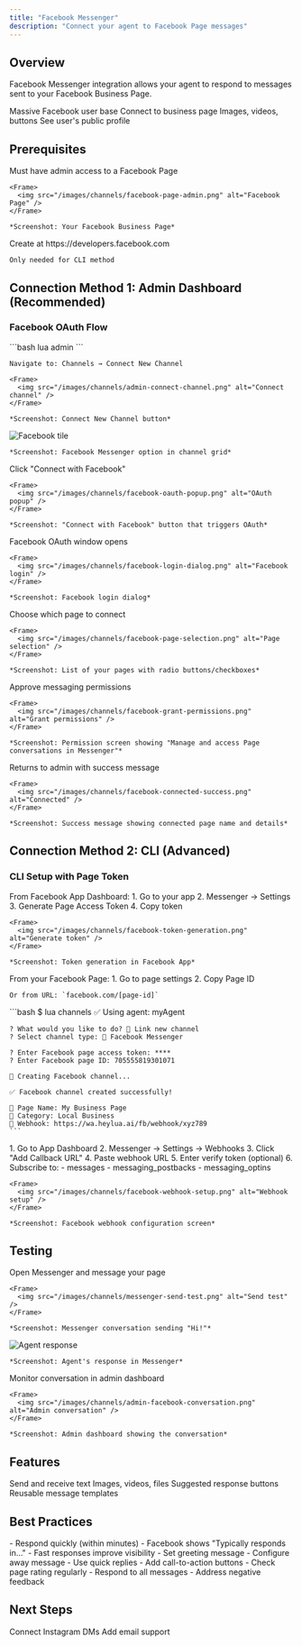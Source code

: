 ```yaml
---
title: "Facebook Messenger"
description: "Connect your agent to Facebook Page messages"
---
```


## Overview

Facebook Messenger integration allows your agent to respond to messages sent to your Facebook Business Page.

<CardGroup cols={2}>
  <Card title="2.9B Users" icon="users">
    Massive Facebook user base
  </Card>
  <Card title="Page Integration" icon="facebook">
    Connect to business page
  </Card>
  <Card title="Rich Media" icon="image">
    Images, videos, buttons
  </Card>
  <Card title="Social Context" icon="network-wired">
    See user's public profile
  </Card>
</CardGroup>

## Prerequisites

<Steps>
  <Step title="Facebook Business Page">
    Must have admin access to a Facebook Page
    
    <Frame>
      <img src="/images/channels/facebook-page-admin.png" alt="Facebook Page" />
    </Frame>
    
    *Screenshot: Your Facebook Business Page*
  </Step>
  
  <Step title="Facebook App (Optional for CLI)">
    Create at https://developers.facebook.com
    
    Only needed for CLI method
  </Step>
</Steps>

## Connection Method 1: Admin Dashboard (Recommended)

### Facebook OAuth Flow

<Steps>
  <Step title="Open Admin Dashboard">
    ```bash
    lua admin
    ```
    
    Navigate to: Channels → Connect New Channel
    
    <Frame>
      <img src="/images/channels/admin-connect-channel.png" alt="Connect channel" />
    </Frame>
    
    *Screenshot: Connect New Channel button*
  </Step>
  
  <Step title="Click Facebook Messenger">
    <Frame>
      <img src="/images/channels/facebook-messenger-tile.png" alt="Facebook tile" />
    </Frame>
    
    *Screenshot: Facebook Messenger option in channel grid*
  </Step>
  
  <Step title="Facebook Authorization Popup">
    Click "Connect with Facebook"
    
    <Frame>
      <img src="/images/channels/facebook-oauth-popup.png" alt="OAuth popup" />
    </Frame>
    
    *Screenshot: "Connect with Facebook" button that triggers OAuth*
  </Step>
  
  <Step title="Login to Facebook">
    Facebook OAuth window opens
    
    <Frame>
      <img src="/images/channels/facebook-login-dialog.png" alt="Facebook login" />
    </Frame>
    
    *Screenshot: Facebook login dialog*
  </Step>
  
  <Step title="Select Your Page">
    Choose which page to connect
    
    <Frame>
      <img src="/images/channels/facebook-page-selection.png" alt="Page selection" />
    </Frame>
    
    *Screenshot: List of your pages with radio buttons/checkboxes*
  </Step>
  
  <Step title="Grant Permissions">
    Approve messaging permissions
    
    <Frame>
      <img src="/images/channels/facebook-grant-permissions.png" alt="Grant permissions" />
    </Frame>
    
    *Screenshot: Permission screen showing "Manage and access Page conversations in Messenger"*
  </Step>
  
  <Step title="Connection Complete">
    Returns to admin with success message
    
    <Frame>
      <img src="/images/channels/facebook-connected-success.png" alt="Connected" />
    </Frame>
    
    *Screenshot: Success message showing connected page name and details*
  </Step>
</Steps>

## Connection Method 2: CLI (Advanced)

### CLI Setup with Page Token

<Steps>
  <Step title="Get Page Access Token">
    From Facebook App Dashboard:
    1. Go to your app
    2. Messenger → Settings
    3. Generate Page Access Token
    4. Copy token
    
    <Frame>
      <img src="/images/channels/facebook-token-generation.png" alt="Generate token" />
    </Frame>
    
    *Screenshot: Token generation in Facebook App*
  </Step>
  
  <Step title="Get Page ID">
    From your Facebook Page:
    1. Go to page settings
    2. Copy Page ID
    
    Or from URL: `facebook.com/[page-id]`
  </Step>
  
  <Step title="Run lua channels">
    ```bash
    $ lua channels
    ✅ Using agent: myAgent
    
    ? What would you like to do? 🔗 Link new channel
    ? Select channel type: 💬 Facebook Messenger
    
    ? Enter Facebook page access token: ****
    ? Enter Facebook page ID: 705555819301071
    
    📡 Creating Facebook channel...
    
    ✅ Facebook channel created successfully!
    
    💬 Page Name: My Business Page
    📄 Category: Local Business
    🔗 Webhook: https://wa.heylua.ai/fb/webhook/xyz789
    ```
  </Step>
  
  <Step title="Configure Webhook in Facebook App">
    1. Go to App Dashboard
    2. Messenger → Settings → Webhooks
    3. Click "Add Callback URL"
    4. Paste webhook URL
    5. Enter verify token (optional)
    6. Subscribe to:
       - messages
       - messaging_postbacks
       - messaging_optins
    
    <Frame>
      <img src="/images/channels/facebook-webhook-setup.png" alt="Webhook setup" />
    </Frame>
    
    *Screenshot: Facebook webhook configuration screen*
  </Step>
</Steps>

## Testing

<Steps>
  <Step title="Send Message to Page">
    Open Messenger and message your page
    
    <Frame>
      <img src="/images/channels/messenger-send-test.png" alt="Send test" />
    </Frame>
    
    *Screenshot: Messenger conversation sending "Hi!"*
  </Step>
  
  <Step title="Agent Responds">
    <Frame>
      <img src="/images/channels/messenger-agent-response.png" alt="Agent response" />
    </Frame>
    
    *Screenshot: Agent's response in Messenger*
  </Step>
  
  <Step title="View in Admin">
    Monitor conversation in admin dashboard
    
    <Frame>
      <img src="/images/channels/admin-facebook-conversation.png" alt="Admin conversation" />
    </Frame>
    
    *Screenshot: Admin dashboard showing the conversation*
  </Step>
</Steps>

## Features

<CardGroup cols={2}>
  <Card title="Text Messages" icon="message">
    Send and receive text
  </Card>
  <Card title="Rich Media" icon="image">
    Images, videos, files
  </Card>
  <Card title="Quick Replies" icon="list">
    Suggested response buttons
  </Card>
  <Card title="Templates" icon="file">
    Reusable message templates
  </Card>
</CardGroup>

## Best Practices

<AccordionGroup>
  <Accordion title="Response Time">
    - Respond quickly (within minutes)
    - Facebook shows "Typically responds in..."
    - Fast responses improve visibility
  </Accordion>

  <Accordion title="Use Page Features">
    - Set greeting message
    - Configure away message
    - Use quick replies
    - Add call-to-action buttons
  </Accordion>

  <Accordion title="Monitor Page Rating">
    - Check page rating regularly
    - Respond to all messages
    - Address negative feedback
  </Accordion>
</AccordionGroup>

## Next Steps

<CardGroup cols={2}>
  <Card title="Instagram" icon="instagram" href="/channels/instagram">
    Connect Instagram DMs
  </Card>
  <Card title="Email" icon="envelope" href="/channels/email">
    Add email support
  </Card>
</CardGroup>
